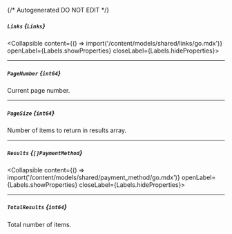 {/* Autogenerated DO NOT EDIT  */}

##### `Links` *{`Links`}*
<Collapsible content={() => import('/content/models/shared/links/go.mdx')} openLabel={Labels.showProperties} closeLabel={Labels.hideProperties}>
</Collapsible>

---
##### `PageNumber` *{`int64`}*
Current page number.

---
##### `PageSize` *{`int64`}*
Number of items to return in results array.

---
##### `Results` *{`[]PaymentMethod`}*
<Collapsible content={() => import('/content/models/shared/payment_method/go.mdx')} openLabel={Labels.showProperties} closeLabel={Labels.hideProperties}>
</Collapsible>

---
##### `TotalResults` *{`int64`}*
Total number of items.


